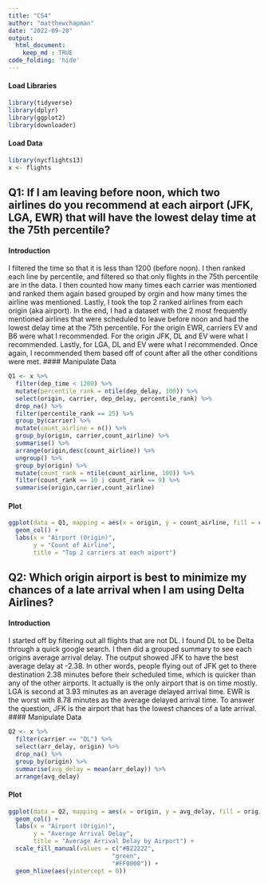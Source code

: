 ```yaml
---
title: "CS4"
author: "matthewchapman"
date: "2022-09-20"
output:
  html_document:
    keep_md : TRUE
code_folding: 'hide'
---
```


#### Load Libraries
```r
library(tidyverse)
library(dplyr)
library(ggplot2)
library(downloader)
```

#### Load Data
```r
library(nycflights13)
x <- flights
```

## Q1: If I am leaving before noon, which two airlines do you recommend at each airport (JFK, LGA, EWR) that will have the lowest delay time at the 75th percentile?
#### Introduction
I filtered the time so that it is less than 1200 (before noon). I then ranked each line by percentile, and filtered so that only flights in the 75th percentile are in the data. I then counted how many times each carrier was mentioned and ranked them again based grouped by orgin and how many times the airline was mentioned. Lastly, I took the top 2 ranked airlines from each origin (aka airport). In the end, I had a dataset with the 2 most frequently mentioned airlines that were scheduled to leave before noon and had the lowest delay time at the 75th percentile. For the origin EWR, carriers EV and B6 were what I recommended. For the origin JFK, DL and EV were what I recommended. Lastly, for LGA, DL and EV were what I recommended. Once again, I recommended them based off of count after all the other conditions were met.
#### Manipulate Data
```r
Q1 <- x %>%
  filter(dep_time < 1200) %>%
  mutate(percentile_rank = ntile(dep_delay, 100)) %>%
  select(origin, carrier, dep_delay, percentile_rank) %>%
  drop_na() %>%
  filter(percentile_rank == 25) %>%
  group_by(carrier) %>%
  mutate(count_airline = n()) %>%
  group_by(origin, carrier,count_airline) %>%
  summarise() %>%
  arrange(origin,desc(count_airline)) %>%
  ungroup() %>%
  group_by(origin) %>%
  mutate(count_rank = ntile(count_airline, 100)) %>%
  filter(count_rank == 10 | count_rank == 9) %>%
  summarise(origin,carrier,count_airline)
```
#### Plot
```r
ggplot(data = Q1, mapping = aes(x = origin, y = count_airline, fill = carrier)) +
  geom_col() +
  labs(x = "Airport (Origin)",
       y = "Count of Airline",
       title = "Top 2 carriers at each aiport")
```


## Q2: Which origin airport is best to minimize my chances of a late arrival when I am using Delta Airlines?
#### Introduction
I started off by filtering out all flights that are not DL. I found DL to be Delta through a quick google search. I then did a grouped summary to see each origins average arrival delay. The output showed JFK to have the best average delay at -2.38. In other words, people flying out of JFK get to there destination 2.38 minutes before their scheduled time, which is quicker than any of the other airports. It actually is the only airport that is on time mostly. LGA is second at 3.93 minutes as an average delayed arrival time. EWR is the worst with 8.78 minutes as the average delayed arrival time. To answer the question, JFK is the airport that has the lowest chances of a late arrival.
#### Manipulate Data
```r
Q2 <- x %>%
  filter(carrier == "DL") %>%
  select(arr_delay, origin) %>%
  drop_na() %>%
  group_by(origin) %>%
  summarise(avg_delay = mean(arr_delay)) %>%
  arrange(avg_delay)
```
#### Plot
```r
ggplot(data = Q2, mapping = aes(x = origin, y = avg_delay, fill = origin)) +
  geom_col() +
  labs(x = "Airport (Origin)",
       y = "Average Arrival Delay",
       title = "Average Arrival Delay by Airport") +
  scale_fill_manual(values = c("#B22222",
                             "green",
                             "#FF0000")) +
  geom_hline(aes(yintercept = 0))
```

